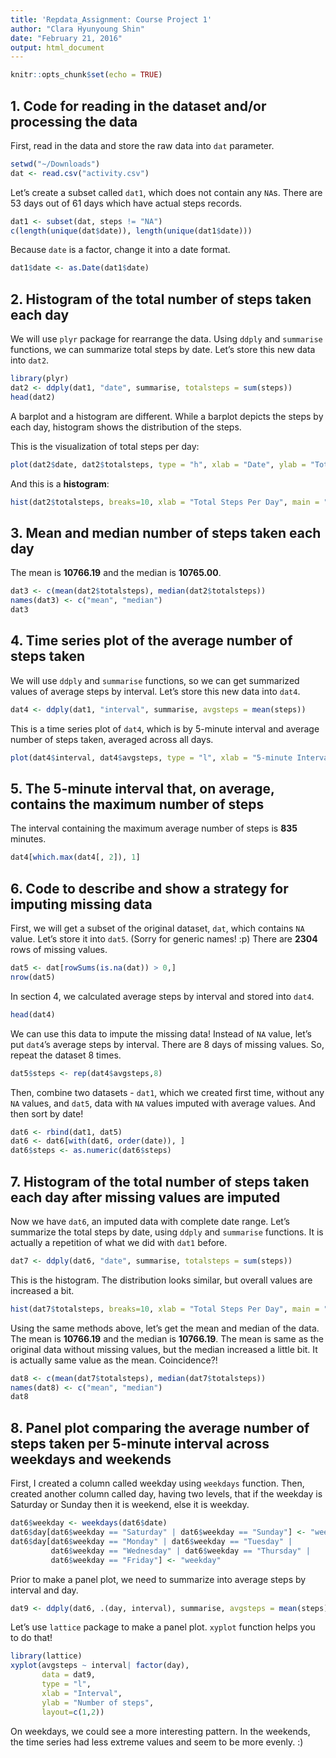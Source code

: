 ```yaml
---
title: 'Repdata_Assignment: Course Project 1'
author: "Clara Hyunyoung Shin"
date: "February 21, 2016"
output: html_document
---
```


```r
knitr::opts_chunk$set(echo = TRUE)
```

## 1. Code for reading in the dataset and/or processing the data

First, read in the data and store the raw data into `dat` parameter.

```r
setwd("~/Downloads")
dat <- read.csv("activity.csv")
```

Let's create a subset called `dat1`, which does not contain any `NA`s.
There are 53 days out of 61 days which have actual steps records.
```r
dat1 <- subset(dat, steps != "NA")
c(length(unique(dat$date)), length(unique(dat1$date)))
```

Because `date` is a factor, change it into a date format.
```r
dat1$date <- as.Date(dat1$date)
```


## 2. Histogram of the total number of steps taken each day

We will use `plyr` package for rearrange the data. Using `ddply` and `summarise` functions, we can summarize total steps by date. Let's store this new data into `dat2`. 

```r
library(plyr)
dat2 <- ddply(dat1, "date", summarise, totalsteps = sum(steps))
head(dat2)
```

A barplot and a histogram are different. While a barplot depicts the steps by each day, histogram shows the distribution of the steps. 

This is the visualization of total steps per day:

```r
plot(dat2$date, dat2$totalsteps, type = "h", xlab = "Date", ylab = "Total Number of Steps")
```

And this is a **histogram**:

```r
hist(dat2$totalsteps, breaks=10, xlab = "Total Steps Per Day", main = "Histograms of Total Steps Per Day")
```


## 3. Mean and median number of steps taken each day

The mean is **10766.19** and the median is **10765.00**. 

```r
dat3 <- c(mean(dat2$totalsteps), median(dat2$totalsteps))
names(dat3) <- c("mean", "median")
dat3
```


## 4. Time series plot of the average number of steps taken

We will use `ddply` and `summarise` functions, so we can get summarized values of average steps by interval. Let's store this new data into `dat4`. 

```r
dat4 <- ddply(dat1, "interval", summarise, avgsteps = mean(steps))
```

This is a time series plot of `dat4`, which is by 5-minute interval and average number of steps taken, averaged across all days. 

```r
plot(dat4$interval, dat4$avgsteps, type = "l", xlab = "5-minute Interval", ylab = "Average Number of Steps")
```


## 5. The 5-minute interval that, on average, contains the maximum number of steps

The interval containing the maximum average number of steps is **835** minutes.
```r
dat4[which.max(dat4[, 2]), 1]
```


## 6. Code to describe and show a strategy for imputing missing data

First, we will get a subset of the original dataset, `dat`, which contains `NA` value. Let's store it into `dat5`. (Sorry for generic names! :p) There are **2304** rows of missing values.

```r
dat5 <- dat[rowSums(is.na(dat)) > 0,]
nrow(dat5)
```

In section 4, we calculated average steps by interval and stored into `dat4`.
```r
head(dat4)
```

We can use this data to impute the missing data! Instead of `NA` value, let's put `dat4`'s average steps by interval. There are 8 days of missing values. So, repeat the dataset 8 times.

```r
dat5$steps <- rep(dat4$avgsteps,8)
```

Then, combine two datasets - `dat1`, which we created first time, without any `NA` values, and `dat5`, data with `NA` values imputed with average values. And then sort by date! 

```r
dat6 <- rbind(dat1, dat5)
dat6 <- dat6[with(dat6, order(date)), ]
dat6$steps <- as.numeric(dat6$steps)
```


## 7. Histogram of the total number of steps taken each day after missing values are imputed

Now we have `dat6`, an imputed data with complete date range. Let's summarize the total steps by date, using `ddply` and `summarise` functions. It is actually a repetition of what we did with `dat1` before. 

```r
dat7 <- ddply(dat6, "date", summarise, totalsteps = sum(steps))
```

This is the histogram. The distribution looks similar, but overall values are increased a bit.  

```r
hist(dat7$totalsteps, breaks=10, xlab = "Total Steps Per Day", main = "Histograms of Total Steps Per Day")
```

Using the same methods above, let's get the mean and median of the data. The mean is **10766.19** and the median is **10766.19**. The mean is same as the original data without missing values, but the median increased a little bit. It is actually same value as the mean. Coincidence?! 

```r
dat8 <- c(mean(dat7$totalsteps), median(dat7$totalsteps))
names(dat8) <- c("mean", "median")
dat8
```


## 8. Panel plot comparing the average number of steps taken per 5-minute interval across weekdays and weekends

First, I created a column called weekday using `weekdays` function. Then, created another column called day, having two levels, that if the weekday is Saturday or Sunday then it is weekend, else it is weekday.

```r
dat6$weekday <- weekdays(dat6$date)
dat6$day[dat6$weekday == "Saturday" | dat6$weekday == "Sunday"] <- "weekend"
dat6$day[dat6$weekday == "Monday" | dat6$weekday == "Tuesday" |
         dat6$weekday == "Wednesday" | dat6$weekday == "Thursday" |
         dat6$weekday == "Friday"] <- "weekday"
```


Prior to make a panel plot, we need to summarize into average steps by interval and day.

```r
dat9 <- ddply(dat6, .(day, interval), summarise, avgsteps = mean(steps))
```

Let's use `lattice` package to make a panel plot. `xyplot` function helps you to do that! 

```r
library(lattice)
xyplot(avgsteps ~ interval| factor(day), 
       data = dat9,
       type = "l",
       xlab = "Interval",
       ylab = "Number of steps",
       layout=c(1,2))
```

On weekdays, we could see a more interesting pattern. In the weekends, the time series had less extreme values and seem to be more evenly. :) 
